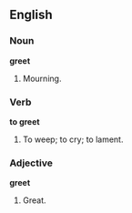{{webster}}

==English==

===Noun===

'''greet'''

#Mourning.

===Verb===

'''to greet'''

#To weep; to cry; to lament.

===Adjective===

'''greet'''

#Great.